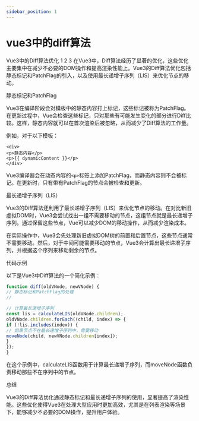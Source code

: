 ```yaml
---
sidebar_position: 1
---
```



<DiffVideo/>

# vue3中的diff算法

Vue3中的Diff算法优化
1
2
3
在Vue3中，Diff算法经历了显著的优化，这些优化主要集中在减少不必要的DOM操作和提高渲染性能上。Vue3的Diff算法优化包括静态标记和PatchFlag的引入，以及使用最长递增子序列（LIS）来优化节点的移动。

静态标记和PatchFlag

Vue3在编译阶段会对模板中的静态内容打上标记，这些标记被称为PatchFlag。在更新过程中，Vue会检查这些标记，只对那些有可能发生变化的部分进行Diff比较。这样，静态内容就可以在首次渲染后被忽略，从而减少了Diff算法的工作量。

例如，对于以下模板：

```vue
<div>
<p>静态内容</p>
<p>{{ dynamicContent }}</p>
</div>
```

Vue3编译器会在动态内容的`<p>`标签上添加PatchFlag，而静态内容则不会被标记。在更新时，只有带有PatchFlag的节点会被检查和更新。

最长递增子序列（LIS）

Vue3的Diff算法还利用了最长递增子序列（LIS）来优化节点的移动。在对比新旧虚拟DOM时，Vue3会尝试找出一组不需要移动的节点，这组节点就是最长递增子序列。通过保留这些节点，Vue可以减少DOM的移动操作，从而减少渲染成本。

在实际操作中，Vue3会先处理新旧虚拟DOM树的前置和后置节点，这些节点通常不需要移动。然后，对于中间可能需要移动的节点，Vue3会计算出最长递增子序列，并根据这个序列来移动剩余的节点。

代码示例

以下是Vue3中Diff算法的一个简化示例：

```js
function diff(oldVNode, newVNode) {
// 静态标记和PatchFlag的处理
//

// 计算最长递增子序列
const lis = calculateLIS(oldVNode.children);
oldVNode.children.forEach((child, index) => {
if (!lis.includes(index)) {
// 如果节点不在最长递增子序列中，需要移动
moveNode(child, newVNode.children[index]);
}
});
}
```
在这个示例中，calculateLIS函数用于计算最长递增子序列，而moveNode函数负责移动那些不在序列中的节点。

总结

Vue3的Diff算法优化通过静态标记和最长递增子序列的使用，显著提高了渲染性能。这些优化使得Vue3在处理大型应用时更加高效，尤其是在列表渲染等场景下，能够减少不必要的DOM操作，提升用户体验。


